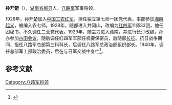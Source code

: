 '''孙开楚'''（{{bd|1910年||1942年|catIdx=}}），[[湖南省|湖南省]][[郴县|郴县]]人，[[八路军|八路军]]军事将领。

1928年，孙开楚加入[[中国工农红军|中国工农红军]]，担任独立第七师一团党代表，率部参加[[湘南起义|湘南起义]]，被编入农七师。1928年，随部进入井冈山，改编为[[红四军|红四军]]11师33团，他任团秘书，不久调任二营党代表。1929年，随主力进入赣南，并进行长汀改编，孙亦参加[[古田会议|古田会议]]，随后调任红四军军部任机要保密员，后随部[[长征|长征]]。抗日战争期间，担任八路军总部第三科科长，后调任八路军总政治部组织部长。1940年，调任总部军工部政治委员，后在与日军交战中身亡<ref>{{Cite web |url=http://www.crt.com.cn/news2007/news/YLML/1139104251DK7KF731C0D7K6EBFAJI.html |title=八路军孙开楚烈士 |access-date=2011-03-28 |archive-date=2019-05-20 |archive-url=https://web.archive.org/web/20190520064702/http://www.crt.com.cn/news2007/news/YLML/1139104251DK7KF731C0D7K6EBFAJI.html |dead-url=no }}</ref>。

==参考文献==
<div class="references-small">
<references></references>
</div>

{{中国军事人物小作品}}
[[Category:八路军将领|Category:八路军将领]]
